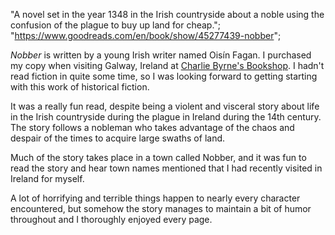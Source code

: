   "A novel set in the year 1348 in the Irish countryside about a noble using the confusion of the plague to buy up land for cheap.";
  "https://www.goodreads.com/en/book/show/45277439-nobber";

_Nobber_ is written by a young Irish writer named Oisín Fagan. I purchased my copy when visiting Galway, Ireland at [Charlie Byrne's Bookshop](https://charliebyrne.ie/ "Charlie Byrne's Bookshop"). I hadn't read fiction in quite some time, so I was looking forward to getting starting with this work of historical fiction.

It was a really fun read, despite being a violent and visceral story about life in the Irish countryside during the plague in Ireland during the 14th century. The story follows a nobleman who takes advantage of the chaos and despair of the times to acquire large swaths of land.

Much of the story takes place in a town called Nobber, and it was fun to read the story and hear town names mentioned that I had recently visited in Ireland for myself.

A lot of horrifying and terrible things happen to nearly every character encountered, but somehow the story manages to maintain a bit of humor throughout and I thoroughly enjoyed every page.
